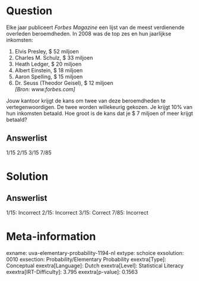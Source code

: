 Question
========

Elke jaar publiceert *Forbes Magazine* een lijst van de meest
verdienende overleden beroemdheden. In 2008 was de top zes en hun
jaarlijkse inkomsten:\

1.  Elvis Presley, \$ 52 miljoen
2.  Charles M. Schulz, \$ 33 miljoen
3.  Heath Ledger, \$ 20 miljoen
4.  Albert Einstein, \$ 18 miljoen
5.  Aaron Spelling, \$ 15 miljoen
6.  Dr. Seuss (Theodor Geisel), \$ 12 miljoen\
    *\[Bron: www.forbes.com\]*

Jouw kantoor krijgt de kans om twee van deze beroemdheden te
vertegenwoordigen. De twee worden willekeurig gekozen. Je krijgt 10% van
hun inkomsten betaald. Hoe groot is de kans dat je \$ 7 miljoen of meer
krijgt betaald?

Answerlist
----------

1/15
2/15
3/15
7/85

Solution
========

Answerlist
----------

1/15: Incorrect
2/15: Incorrect
3/15: Correct
7/85: Incorrect

Meta-information
================
exname: uva-elementary-probability-1194-nl
extype: schoice
exsolution: 0010
exsection: Probability/Elementary Probability 
exextra[Type]: Conceptual
exextra[Language]: Dutch
exextra[Level]: Statistical Literacy
exextra[IRT-Difficulty]: 3.795
exextra[p-value]: 0.1563
